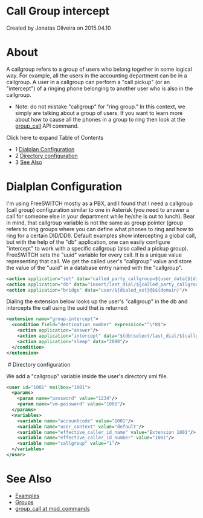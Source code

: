 
# Call Group intercept 

 Created by  Jonatas Oliveira on 2015.04.10

# About

A callgroup refers to a group of users who belong together in some logical way. For example, all the users in the accounting department can be in a callgroup. A user in a callgroup can perform a "call pickup" (or an "intercept") of a ringing phone belonging to another user who is also in the callgroup.

* Note: do not mistake "callgroup" for "ring group." In this context, we simply are talking about a group of users. If you want to learn more about how to cause all the phones in a group to ring then look at the [group\_call](../Modules/mod_commands_1966741.mdx#group_call) API command.

Click here to expand Table of Contents

* 1 [Dialplan Configuration](#dialplan-configuration)
* 2 [Directory configuration](#directory-configuration)
* 3 [See Also](#see-also)

# Dialplan Configuration

I'm using FreeSWITCH mostly as a PBX, and I found that I need a callgroup (call group) configuration similar to one in Asterisk (you need to answer a call for someone else in your department while he/she is out to lunch). Bear in mind, that callgroup variable is not the same as group pointer (group refers to ring groups where you can define what phones to ring and how to ring for a certain DID/DDI). Default examples show intercepting a global call, but with the help of the "db" application, one can easily configure "intercept" to work with a specific callgroup (also called a pickup group). FreeSWITCH sets the "uuid" variable for every call. It is a unique value representing that call. We get the called user's "callgroup" value and store the value of the "uuid" in a database entry named with the "callgroup".

```xml
<action application="set" data="called_party_callgroup=${user_data(${dialed_ext}@${domain} var callgroup)}"/>
<action application="db" data="insert/last_dial/${called_party_callgroup}/${uuid}"/>
<action application="bridge" data="user/${dialed_ext}@$${domain}"/>
```

Dialing the extension below looks up the user's "callgroup" in the db and intercepts the call using the uuid that is returned:

```xml
<extension name="group-intercept">
  <condition field="destination_number" expression="^\*8$">
    <action application="answer"/>
    <action application="intercept" data="${db(select/last_dial/${callgroup})}"/>
    <action application="sleep" data="2000"/>
  </condition>
</extension>
```

 # Directory configuration

We add a "callgroup" variable inside the user's directory xml file.

```xml
<user id="1001" mailbox="1001">
  <params>
    <param name="password" value="1234"/>
    <param name="vm-password" value="1001"/>
  </params>
  <variables>
    <variable name="accountcode" value="1001"/>
    <variable name="user_context" value="default"/>
    <variable name="effective_caller_id_name" value="Extension 1001"/>
    <variable name="effective_caller_id_number" value="1001"/>
    <variable name="callgroup" value="1"/>
  </variables>
</user>
```

# See Also

* [Examples](../Examples/index.mdx#about)
* [Groups](../Directory/XML-User-Directory/index.mdx#groups)
* [group\_call at mod\_commands](../Modules/mod_commands_1966741.mdx#group_call)


